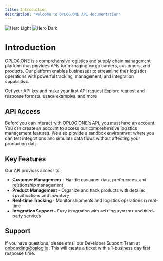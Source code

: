 ```yaml
---
title: Introduction
description: "Welcome to OPLOG.ONE API documentation"
---
```


<img
  className="block dark:hidden"
  src="/images/hero-light.png"
  alt="Hero Light"
/>
<img
  className="hidden dark:block"
  src="/images/hero-dark.png"
  alt="Hero Dark"
/>

# Introduction

OPLOG.ONE is a comprehensive logistics and supply chain management platform that provides APIs for managing cargo carriers, customers, and products. Our platform enables businesses to streamline their logistics operations with powerful tracking, management, and integration capabilities.

<CardGroup cols={2}>
  <Card
    title="Quickstart"
    icon="rocket"
    href="/quickstart"
  >
    Get your API key and make your first API request
  </Card>
  <Card
    title="API Reference"
    icon="code"
    href="/api-reference"
  >
    Explore request and response formats, usage examples, and more
  </Card>
</CardGroup>

## API Access

Before you can interact with OPLOG.ONE's API, you must have an account. You can create an account to access our comprehensive logistics management features. We also provide a sandbox environment where you can test integrations and simulate data flows without affecting your production data.

## Key Features

Our API provides access to:

- **Customer Management** - Handle customer data, preferences, and relationship management
- **Product Management** - Organize and track products with detailed specifications and inventory
- **Real-time Tracking** - Monitor shipments and logistics operations in real-time
- **Integration Support** - Easy integration with existing systems and third-party services

## Support

If you have questions, please email our Developer Support Team at [onboarding@oplog.io](mailto:onboarding@oplog.io). This will create a ticket with a 1-business day first response time.
